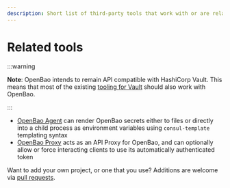 ```yaml
---
description: Short list of third-party tools that work with or are related to OpenBao.
---
```


# Related tools

:::warning

**Note**: OpenBao intends to remain API compatible with HashiCorp Vault. This
means that most of the existing [tooling for
Vault](https://developer.hashicorp.com/vault/api-docs/relatedtools) should also
work with OpenBao.

:::

- [OpenBao Agent](/docs/agent-and-proxy/agent) can render OpenBao secrets either to files or directly into a child process as environment variables using `consul-template` templating syntax
- [OpenBao Proxy](/docs/agent-and-proxy/proxy) acts as an API Proxy for OpenBao, and can optionally allow or force interacting clients to use its automatically authenticated token

Want to add your own project, or one that you use? Additions are welcome via [pull requests](https://github.com/openbao/openbao/blob/main/website/content/api-docs/relatedtools.mdx).
